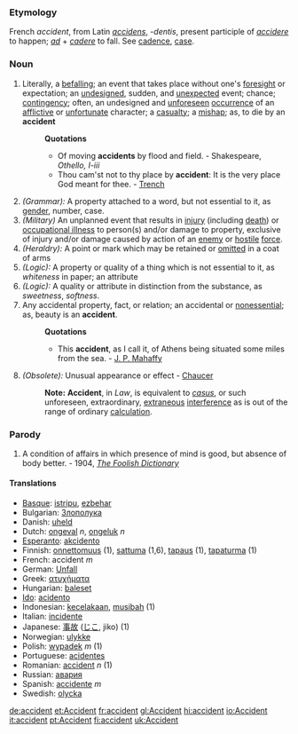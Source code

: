 ===Etymology===
French ''accident'', from Latin ''[[accidens]]'', ''-dentis'', present participle of ''[[accidere]]'' to happen; ''[[ad]]'' + ''[[cadere]]'' to fall. See [[cadence]], [[case]].
===Noun===
#Literally, a [[befalling]]; an event that takes place without one's [[foresight]] or expectation; an [[undesigned]], sudden, and [[unexpected]] event; chance; [[contingency]]; often, an undesigned and [[unforeseen]] [[occurrence]] of an [[afflictive]] or [[unfortunate]] character; a [[casualty]]; a [[mishap]]; as, to die by an '''accident'''
#:'''Quotations'''
#:*Of moving '''accidents''' by flood and field. - Shakespeare, ''Othello, I-iii''
#:*Thou cam'st not to thy place by '''accident''': It is the very place God meant for thee. - [[Trench]]
#''(Grammar):'' A property attached to a word, but not essential to it, as [[gender]], number, case.
#'' (Military)'' An unplanned event that results in [[injury]] (including [[death]]) or [[occupational illness]] to person(s) and/or damage to property, exclusive of injury and/or damage caused by action of an [[enemy]] or [[hostile]] [[force]].
#''(Heraldry):'' A point or mark which may be retained or [[omitted]] in a coat of arms
#''(Logic):'' A property or quality of a thing which is not essential to it, as ''whiteness'' in paper; an attribute
#''(Logic):'' A quality or attribute in distinction from the substance, as ''sweetness'', ''softness''.
#Any accidental property, fact, or relation; an accidental or [[nonessential]]; as, beauty is an '''accident'''.
#:'''Quotations'''
#:*This '''accident''', as I call it, of Athens being situated some miles from the sea. - [[J. P. Mahaffy]]
#''(Obsolete):'' Unusual appearance or effect - [[Chaucer]]
#:'''Note:''' '''Accident''', in ''Law'', is equivalent to ''[[casus]]'', or such unforeseen, extraordinary, [[extraneous]] [[interference]] as is out of the range of ordinary [[calculation]].

===Parody===
#A condition of affairs in which presence of mind is good, but absence of body better. - 1904, ''[[The Foolish Dictionary]]''
====Translations====
*[[Basque]]: [[istripu]], [[ezbehar]]
*Bulgarian: [[Злополука]]
*Danish: [[uheld]]
*Dutch: [[ongeval]] ''n'', [[ongeluk]] ''n''
*[[Esperanto]]: [[akcidento]]
*Finnish: [[onnettomuus]] (1), [[sattuma]] (1,6), [[tapaus]] (1), [[tapaturma]] (1)
*French: accident ''m''
*German: [[Unfall]]
*Greek: [[ατυχήματα]]
*Hungarian: [[baleset]]
*[[Ido]]: [[acidento]]
*Indonesian: [[celaka|kecelakaan]], [[musibah]] (1)
*Italian: [[incidente]]
*Japanese: [[事故]] ([[じこ]], jiko) (1)
*Norwegian: [[ulykke]]
*Polish: [[wypadek]] ''m'' (1)
*Portuguese: [[acidentes]]
*Romanian: [[accident]] ''n'' (1)
*Russian: [[авария]]
*Spanish: [[accidente]] ''m''
*Swedish: [[olycka]] {{c}}

[[de:accident]]
[[et:Accident]]
[[fr:accident]]
[[gl:Accident]]
[[hi:accident]]
[[io:Accident]]
[[it:accident]]
[[pt:Accident]]
[[fi:accident]]
[[uk:Accident]]